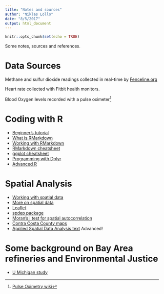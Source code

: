 ```yaml
---
title: "Notes and sources"
author: "Niklas Lollo"
date: "8/5/2017"
output: html_document
---
```


```r
knitr::opts_chunk$set(echo = TRUE)
```

Some notes, sources and references.

# Data Sources
Methane and sulfur dioxide readings collected in real-time by [Fenceline.org](fenceline.org)

Heart rate collected with Fitbit health monitors.

Blood Oxygen levels recorded with a pulse oximeter^[[Pulse Oximetry wiki](https://en.wikipedia.org/wiki/Pulse_oximetry)]

# Coding with R

+ [Beginner's tutorial](http://r4ds.had.co.nz/)
+ [What is RMarkdown](http://rmarkdown.rstudio.com/index.html)
+ [Working with RMarkdown](http://www.stat.cmu.edu/~cshalizi/rmarkdown/)
+ [RMarkdown cheatsheet](https://www.rstudio.com/wp-content/uploads/2016/03/rmarkdown-cheatsheet-2.0.pdf)
+ [ggplot cheatsheet](http://zevross.com/blog/2014/08/04/beautiful-plotting-in-r-a-ggplot2-cheatsheet-3/)
+ [Programming with Dplyr](http://dplyr.tidyverse.org/articles/programming.html)
+ [Advanced R](http://adv-r.had.co.nz/)

# Spatial Analysis 

+ [Working with spatial data](http://www.rspatial.org/)
+ [More on spatial data](http://mazamascience.com/WorkingWithData/?p=1494)
+ [Leaflet](https://rstudio.github.io/leaflet/)
+ [spdep package](https://cran.r-project.org/web/packages/spdep/spdep.pdf)
+ [Moran's i test for spatial autocorrelation](http://www.rspatial.org/analysis/rst/3-spauto.html#compute-moran-s-i)
+ [Contra Costa County maps](http://www.contracosta.ca.gov/4475/Maps-and-Data)
+ [Applied Spatial Data Analysis text](http://gis.humboldt.edu/OLM/R/Spatial%20Analysis%20With%20R.pdf) Advanced!

# Some background on Bay Area refineries and Environmental Justice

+ [U Michigan study](http://www.umich.edu/~snre492/sherman.html)


